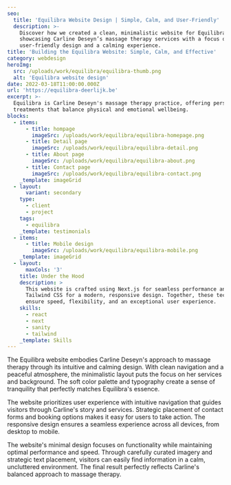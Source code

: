 ```yaml
---
seo:
  title: 'Equilibra Website Design | Simple, Calm, and User-Friendly'
  description: >-
    Discover how we created a clean, minimalistic website for Equilibra,
    showcasing Carline Deseyn’s massage therapy services with a focus on
    user-friendly design and a calming experience.
title: 'Building the Equilibra Website: Simple, Calm, and Effective'
category: webdesign
heroImg: 
  src: /uploads/work/equilibra/equilibra-thumb.png
  alt: 'Equilibra website design'
date: 2022-03-18T11:00:00.000Z
url: 'https://equilibra-deerlijk.be'
excerpt: >-
  Equilibra is Carline Deseyn's massage therapy practice, offering personalized
  treatments that balance physical and emotional wellbeing.
blocks:
  - items:
      - title: hompage
        imageSrc: /uploads/work/equilibra/equilibra-homepage.png
      - title: Detail page
        imageSrc: /uploads/work/equilibra/equilibra-detail.png
      - title: About page
        imageSrc: /uploads/work/equilibra/equilibra-about.png
      - title: Contact page
        imageSrc: /uploads/work/equilibra/equilibra-contact.png
    _template: imageGrid
  - layout:
      variant: secondary
    type:
      - client
      - project
    tags:
      - equilibra
    _template: testimonials
  - items:
      - title: Mobile design
        imageSrc: /uploads/work/equilibra/equilibra-mobile.png
    _template: imageGrid
  - layout:
      maxCols: '3'
    title: Under the Hood
    description: >
      This website is crafted using Next.js for seamless performance and
      Tailwind CSS for a modern, responsive design. Together, these technologies
      ensure speed, flexibility, and an exceptional user experience.
    skills:
      - react
      - next
      - sanity
      - tailwind
    _template: Skills
---
```


The Equilibra website embodies Carline Deseyn's approach to massage therapy through its intuitive and calming design. With clean navigation and a peaceful atmosphere, the minimalistic layout puts the focus on her services and background. The soft color palette and typography create a sense of tranquility that perfectly matches Equilibra's essence.

The website prioritizes user experience with intuitive navigation that guides visitors through Carline's story and services. Strategic placement of contact forms and booking options makes it easy for users to take action. The responsive design ensures a seamless experience across all devices, from desktop to mobile.

The website's minimal design focuses on functionality while maintaining optimal performance and speed. Through carefully curated imagery and strategic text placement, visitors can easily find information in a calm, uncluttered environment. The final result perfectly reflects Carline's balanced approach to massage therapy.

